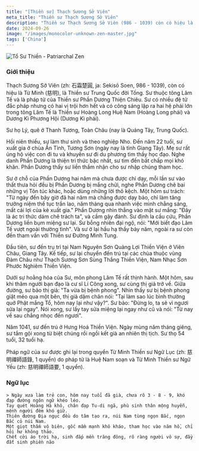 ```yaml
---
title: "[Thiền sư] Thạch Sương Sở Viên"
meta_title: "Thiền sư Thạch Sương Sở Viên"
description: "Thiền sư Thạch Sương Sở Viên (986 - 1039) còn có hiệu là Từ Minh (慈明), là Thiền sư Trung Quốc đời Tống, thuộc tông Lâm Tế"
date: 2024-09-26
image: "/images/monocolor-unknown-zen-master.jpg"
tags: ['China']
---
```


<div className="grid xl:grid-cols-8 lg:grid-cols-8 md:grid-cols-2 sm:grid-cols-2 xs:grid-cols-1 gap-8 bg-body dark:bg-darkmode-body">

<div className="lg:col-span-3 md:col-span-1">

  <img className="aspect-square" decoding="async" src="/images/monocolor-unknown-zen-master.jpg" alt="Tổ Sư Thiền - Patriarchal Zen" />

  ### Giới thiệu

  Thạch Sương Sở Viên (zh: 石霜楚圓, ja: Sekisō Soen, 986 - 1039), còn có hiệu là Từ Minh (慈明), là Thiền sư Trung Quốc đời Tống.
  Sư thuộc tông Lâm Tế và là pháp tử của Thiền sư Phần Dương Thiện Chiêu.
  Sư có nhiều đệ tử đắc pháp nhưng có hai vị trội hơn hết và có công sáng lập ra hai hệ phái lớn trong tông Lâm Tế là Thiền sư Hoàng Long Huệ Nam (Hoàng Long phái) và Dương Kì Phương Hội (Dương Kì phái).

  Sư họ Lý, quê ở Thanh Tương, Toàn Châu (nay là Quảng Tây, Trung Quốc).

  Hồi niên thiếu, sư làm thư sinh và theo nghiệp Nho. Đến năm 22 tuổi, sư xuất gia ở chùa Ẩn Tỉnh, Tương Sơn (ngày nay là tỉnh Giang Tây). Mẹ sư rất ủng hộ việc con đi tu và khuyên sư đi du phương tìm thầy học đạo. Nghe danh Phần Dương là thiện tri thức bậc nhất, sư tìm đến bất chấp mọi khó khăn. Phần Dương thấy sư liền thầm nhận cho sư nhập chúng tham học.

  Sư ở chỗ  của Phần Dương hai năm mà chưa được chỉ dạy, mỗi lần sư vào thất thưa hỏi đều bị Phần Dương bị mắng chửi, nghe Phần Dương chê bai những vị Tôn túc khác, hoặc dùng những lời thô kệch. Một hôm sư trách: "Từ ngày đến bây giờ đã hai năm mà chẳng được dạy bảo, chỉ làm tăng trưởng niệm thế tục trần lao, năm tháng qua nhanh việc mình chẳng sáng, mất cái lợi của kẻ xuất gia." Phần Dương nhìn thẳng vào mặt sư mắng: "Đây là ác tri thức dám chê trách ta", và cầm gậy đánh. Sư định la cầu cứu, Phần Dương liền bụm miệng sư lại. Sư bỗng nhiên đại ngộ, nói: "Mới biết đạo Lâm Tế vượt ngoài thường tình". Và sư ở lại hầu hạ thầy bảy năm, ngoài ra sư còn đến tham vấn với Thiền sư Đường Minh Tung.

  Đầu tiên, sư đến trụ trì tại Nam Nguyên Sơn Quảng Lợi Thiền Viện ở Viên Châu, Giang Tây. Kế tiếp, sư lại chuyển đến trú tại các chùa thuộc vùng Đàm Châu như Thạch Sương Sơn Sùng Thắng Thiền Viện, Nam Nhạc Sơn Phước Nghiêm Thiền Viện.

  Dưới sự hoằng hóa của Sư, môn phong Lâm Tế rất thịnh hành. Một hôm, sau khi thăm người bạn đạo là cư sĩ Lí Công xong, sư cùng thị giả trở về. Giữa đường, sư bảo thị giả: "Ta vừa bị bệnh phong". Nhìn thấy sư bị bệnh phong giật méo qua một bên, thị giả dậm chân nói: "Tại làm sao lúc bình thường quở Phật mắng Tổ, hôm nay lại như vậy?". Sư bảo: "Đừng lo, ta sẽ vì ngươi sửa lại ngay". Nói xong, sư lấy tay sửa miệng lại ngay như cũ và nói: "Từ nay về sau chẳng nhọc đến ngươi".

  Năm 1041, sư đến trú ở Hưng Hoá Thiền Viện. Ngày mùng năm tháng giêng, sư tắm gội xong từ biệt chúng rồi ngồi kết già an nhiên thị tịch. Sư thọ 54 tuổi, 32 tuổi hạ.

  Pháp ngữ của sư được ghi lại trong quyển Từ Minh Thiền sư Ngữ Lục (zh: 慈明禪師語錄, 1 quyển) do pháp tử là Huệ Nam soạn và Từ Minh Thiền sư Ngữ Yếu (zh: 慈明禪師語要, 1 quyển).

</div>

<div className="lg:col-span-5 md:col-span-1">

  ### Ngữ lục





    > Ngày xưa làm trẻ con, hôm nay tuổi đã già, chưa rõ 3 - 8 - 9, khó đạp đường ngôn ngữ khéo léo.
    Tay quét Hoàng Hà khô, chân đạp Tu-di ngã, phù sinh thân mộng huyễn, mệnh người đêm khó giữ.
    Thiên đường Địa ngục đều do tâm tạo ra, núi Nam tùng ngọn Bắc, ngọn Bắc cỏ núi Nam.
    Một giọt thấm vô biên, gốc mầm mạnh khô kháo, tham học vào năm hồ, chỉ hỏi hư không thảo.
    Chết cởi áo trời hạ, sinh đắp mền trăng đông, rõ ràng người vô sự, đầy đất sinh phiền não









</div>

</div>
